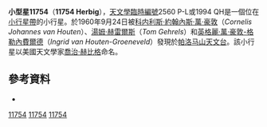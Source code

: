 {{Infobox planet | minorplanet = yes | width = 25em | bgcolour = #FFFFC0 |
 name=11754 Herbig
 | discovery=yes
 | discovery_ref=[http://cfa-www.harvard.edu/iau/lists/NumberedMPs.html]
| discoverer = [[科内利斯·約翰內斯·萬·豪敦|科内利斯·約翰內斯·萬·豪敦]]、[[湯姆·赫雷爾斯|湯姆·赫雷爾斯]]和[[英格麗·萬·豪敦-格勒內費爾德|英格麗·萬·豪敦-格勒內費爾德]]
| discovery_site = [[帕洛马山天文台|帕洛马山天文台]]
| discovered = 1960年9月24日 
 | alt_names=2560 P-L; 1994 QH
 | named_after = [[喬治·赫比格|喬治·赫比格]]
 | mp_category=[[小行星帶|小行星帶]]
 | orbit_ref=[ftp://ftp.lowell.edu/pub/elgb/astorb.html]
 | epoch=December 31, 2006 ([[Julian_day|JD]] 2454100.5)
 | semimajor=431.498 [[Giga|G]]m (2.884 [[Astronomical_unit|AU]])
 | perihelion=403.711 Gm (2.699 AU)
 | aphelion=459.284 Gm (3.070 AU)
 | eccentricity=0.064
 | period=1789.278 [[day|d]] (4.90 [[Julian_year_(astronomy)|a]])
 | inclination=1.098[[degree_(angle)|°]]
 | asc_node=183.805°
 | arg_peri=143.586°
 | mean_anomaly=194.432°
 | avg_speed=17.52 km/[[second|s]]
 | physical_characteristics=yes
 | dimensions=5–12 km <ref>[http://cfa-www.harvard.edu/iau/lists/Sizes.html Conversion of Absolute Magnitude to Diameter<!-- Bot generated title -->]  {{webarchive|url=https://www.webcitation.org/5PqnLpqTT?url=http://cfa-www.harvard.edu/iau/lists/Sizes.html |date=2007-06-25 }}</ref>
 | mass=1.3–18{{e|14}} kg
 | density=2.0? g/cm³
 | surface_grav=0.0014–0.0034 m/s²
 | escape_velocity=0.0026–0.0063 km/s
 | sidereal_day=? d
 | axial_tilt=?° | pole_ecliptic_lat=? | pole_ecliptic_lon=?
 | spectral_type=?
 | abs_magnitude=13.9
 | albedo=0.10?
 | single_temperature=~164 [[kelvin|K]]}}
'''小型星11754'''（'''11754 Herbig'''），[[天文學臨時編號|天文學臨時編號]]2560 P-L或1994 QH是一個位在[[小行星帶|小行星帶]]的小行星。於1960年9月24日被[[科内利斯·約翰內斯·萬·豪敦|科内利斯·約翰內斯·萬·豪敦]]（''Cornelis Johannes van Houten''）、[[湯姆·赫雷爾斯|湯姆·赫雷爾斯]]（''Tom Gehrels''）和[[英格麗·萬·豪敦-格勒內費爾德|英格麗·萬·豪敦-格勒內費爾德]]（''Ingrid van Houten-Groeneveld''）發現於[[帕洛马山天文台|帕洛马山天文台]]。該小行星以美國天文學家[[喬治·赫比格|喬治·赫比格]]命名。

==參考資料==
{{reflist}}
*{{JPL Small Body}}

{{Minor Planet Number|[[小行星11753|11753 Geoffburbidge]]|[[小行星11755|11755 Paczynski]]}}

{{DEFAULTSORT:Herbig}}
[[Category:小行星帶天體|11754]]
[[Category:以人名命名的小行星|11754]]
[[Category:1960年发现的小行星|11754]]

{{Beltasteroid-stub}}